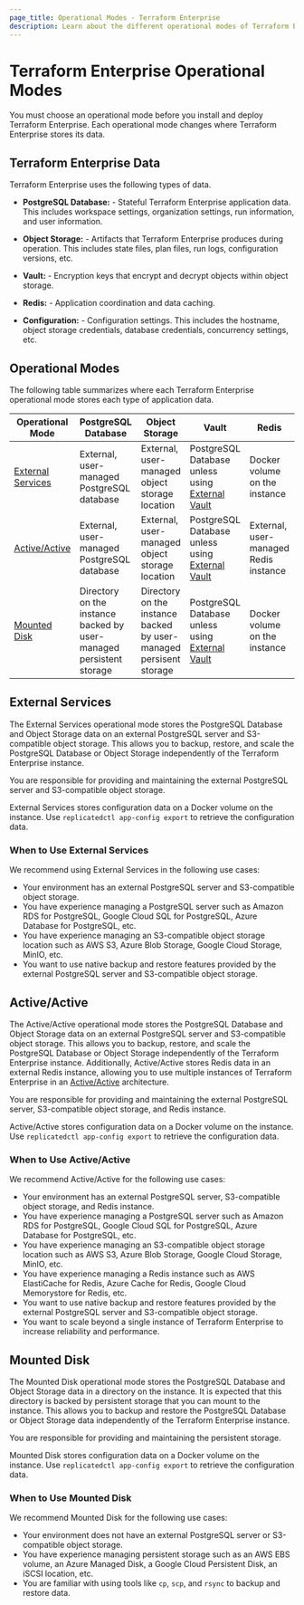 ```yaml
---
page_title: Operational Modes - Terraform Enterprise
description: Learn about the different operational modes of Terraform Enterprise.
---
```


# Terraform Enterprise Operational Modes

You must choose an operational mode before you install and deploy Terraform
Enterprise. Each operational mode changes where Terraform Enterprise stores its
data.

## Terraform Enterprise Data

Terraform Enterprise uses the following types of data.

- **PostgreSQL Database:** - Stateful Terraform Enterprise application data. This includes workspace settings, organization settings, run information, and user information.

- **Object Storage:** - Artifacts that Terraform Enterprise produces during operation. This includes state files, plan files, run logs, configuration versions, etc.

- **Vault:** - Encryption keys that encrypt and decrypt objects within object storage.

- **Redis:** - Application coordination and data caching.

- **Configuration:** - Configuration settings. This includes the hostname, object storage credentials, database credentials, concurrency settings, etc.

## Operational Modes

The following table summarizes where each Terraform Enterprise operational mode
stores each type of application data.

| Operational Mode                        | PostgreSQL Database                                                 | Object Storage                                                     | Vault                                                                                          | Redis                                 | Configuration                 |
| --------------------------------------- | ------------------------------------------------------------------- | ------------------------------------------------------------------ | ---------------------------------------------------------------------------------------------- | ------------------------------------- |------------------------------ |
| [External Services](#external-services) | External, user-managed PostgreSQL database                          | External, user-managed object storage location                     | PostgreSQL Database unless using [External Vault](/enterprise/requirements/data-storage/vault) | Docker volume on the instance         | Docker volume on the instance |
| [Active/Active](#active-active)         | External, user-managed PostgreSQL database                          | External, user-managed object storage location                     | PostgreSQL Database unless using [External Vault](/enterprise/requirements/data-storage/vault) | External, user-managed Redis instance | Docker volume on the instance |
| [Mounted Disk](#mounted-disk)           | Directory on the instance backed by user-managed persistent storage | Directory on the instance backed by user-managed persisent storage | PostgreSQL Database unless using [External Vault](/enterprise/requirements/data-storage/vault) | Docker volume on the instance         | Docker volume on the instance |

## External Services

The External Services operational mode stores the PostgreSQL Database and
Object Storage data on an external PostgreSQL server and S3-compatible object
storage. This allows you to backup, restore, and scale the PostgreSQL Database
or Object Storage independently of the Terraform Enterprise instance.

You are responsible for providing and maintaining the external PostgreSQL
server and S3-compatible object storage.

External Services stores configuration data on a Docker volume on the instance.
Use `replicatedctl app-config export` to retrieve the configuration data.

### When to Use External Services

We recommend using External Services in the following use cases:

- Your environment has an external PostgreSQL server and S3-compatible object storage.
- You have experience managing a PostgreSQL server such as Amazon RDS for PostgreSQL, Google Cloud SQL for PostgreSQL, Azure Database for PostgreSQL, etc.
- You have experience managing an S3-compatible object storage location such as AWS S3, Azure Blob Storage, Google Cloud Storage, MinIO, etc.
- You want to use native backup and restore features provided by the external PostgreSQL server and S3-compatible object storage.

## Active/Active

The Active/Active operational mode stores the PostgreSQL Database and Object
Storage data on an external PostgreSQL server and S3-compatible object storage.
This allows you to backup, restore, and scale the PostgreSQL Database or Object
Storage independently of the Terraform Enterprise instance. Additionally,
Active/Active stores Redis data in an external Redis instance, allowing you
to use multiple instances of Terraform Enterprise in an
[Active/Active](/enterprise/install/automated/active-active)
architecture.

You are responsible for providing and maintaining the external PostgreSQL
server, S3-compatible object storage, and Redis instance.

Active/Active stores configuration data on a Docker volume on the instance. Use
`replicatedctl app-config export` to retrieve the configuration data.

### When to Use Active/Active

We recommend Active/Active for the following use cases:

- Your environment has an external PostgreSQL server, S3-compatible object storage, and Redis instance.
- You have experience managing a PostgreSQL server such as Amazon RDS for PostgreSQL, Google Cloud SQL for PostgreSQL, Azure Database for PostgreSQL, etc.
- You have experience managing an S3-compatible object storage location such as AWS S3, Azure Blob Storage, Google Cloud Storage, MinIO, etc.
- You have experience managing a Redis instance such as AWS ElastiCache for Redis, Azure Cache for Redis, Google Cloud Memorystore for Redis, etc.
- You want to use native backup and restore features provided by the external PostgreSQL server and S3-compatible object storage.
- You want to scale beyond a single instance of Terraform Enterprise to increase reliability and performance.

## Mounted Disk

The Mounted Disk operational mode stores the PostgreSQL Database and Object
Storage data in a directory on the instance. It is expected that this directory
is backed by persistent storage that you can mount to the instance. This allows
you to backup and restore the PostgreSQL Database or Object Storage data
independently of the Terraform Enterprise instance.

You are responsible for providing and maintaining the persistent storage.

Mounted Disk stores configuration data on a Docker volume on the instance. Use
`replicatedctl app-config export` to retrieve the configuration data.

### When to Use Mounted Disk

We recommend Mounted Disk for the following use cases:

- Your environment does not have an external PostgreSQL server or S3-compatible object storage.
- You have experience managing persistent storage such as an AWS EBS volume, an Azure Managed Disk, a Google Cloud Persistent Disk, an iSCSI location, etc.
- You are familiar with using tools like `cp`, `scp`, and `rsync` to backup and restore data.
